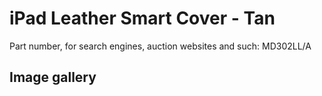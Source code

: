 
# iPad Leather Smart Cover - Tan

Part number, for search engines, auction websites and such: MD302LL/A

## Image gallery

<div style={{ width: "768px" }}>
  <GalleryComponent
    images={[
      {
        original: "/everysource/MD302.webp",
        thumbnail: "/everypreview/MD302.webp",
      },
      {
        original: "/everysource/MD302_AV1_BLACK.webp",
        thumbnail: "/everypreview/MD302_AV1_BLACK.webp",
      },
      {
        original: "/everysource/MD302_AV1_WHITE.webp",
        thumbnail: "/everypreview/MD302_AV1_WHITE.webp",
      },
      {
        original: "/everysource/MD302_AV2_BLACK.webp",
        thumbnail: "/everypreview/MD302_AV2_BLACK.webp",
      },
      {
        original: "/everysource/MD302_AV2_WHITE.webp",
        thumbnail: "/everypreview/MD302_AV2_WHITE.webp",
      },
      {
        original: "/everysource/MD302_AV3.webp",
        thumbnail: "/everypreview/MD302_AV3.webp",
      },
      {
        original: "/everysource/MD302_AV3_BLACK.webp",
        thumbnail: "/everypreview/MD302_AV3_BLACK.webp",
      },
      {
        original: "/everysource/MD302_AV3_WHITE.webp",
        thumbnail: "/everypreview/MD302_AV3_WHITE.webp",
      },
      {
        original: "/everysource/MD302_AV4.webp",
        thumbnail: "/everypreview/MD302_AV4.webp",
      },
      {
        original: "/everysource/MD302_AV4_BLACK.webp",
        thumbnail: "/everypreview/MD302_AV4_BLACK.webp",
      },
      {
        original: "/everysource/MD302_AV4_WHITE.webp",
        thumbnail: "/everypreview/MD302_AV4_WHITE.webp",
      },
      {
        original: "/everysource/MD302_AV5.webp",
        thumbnail: "/everypreview/MD302_AV5.webp",
      }
    ]}
  />
</div>